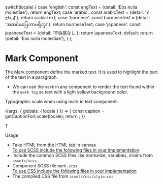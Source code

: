 
  switch(locale) {
    case 'english': const engText = {detail: 'Eos nulla molestiae'}; return engText;
    case 'arabic': const arabicText = {detail: 'لا إزعاج'}; return arabicText;
    case 'burmese': const burmeseText = {detail: 'အဆင်မပြေတာမရှိဘူး'}; return burmeseText;
    case 'japanese': const japaneseText = {detail: '不快感なし'}; return japaneseText;
    default:
      return {detail: 'Eos nulla molestiae'};
  }
};

<Meta title="Atoms/Base Typography/Mark" component={Mark} />

<style>{`
  div#story--atoms-base-typography-mark--mark {
    box-shadow: 0 1px 8px rgb(0 0 0 / 15%);
    box-sizing: inherit;
    width: 100%;
    padding: 10px;
  }
  .subheading {
    font-weight: 700;
    font-size: 18px;
    color: #666;
    letter-spacing: 1.5px;
    line-height: 24px;
    margin-bottom: 12px;
    margin-top: 40px;
  }  
`}</style>

# Mark Component
The Mark component define the marked text. It is used to highlight the part of the text in a paragraph.
<ul>
  <li>We can use the <code>mark</code> in any component to render the text found within the <code>mark tag</code> as text with a light yellow background color.</li>
</ul>

Typographic scale when using mark in text component:

<Story name="Mark">
  {(args, { globals: { locale } }) => {
    const caption = getCaptionForLocale(locale);
    return <Mark label={caption.detail} ></Mark>;
  }}
</Story>

T<div className="subheading">Usage</div>
<ul>
  <li>Take HTML from the HTML tab in canvas</li>
  <u>To use SCSS include the following files in your implementation</u>
  <li>Include the common SCSS files like normalize, variables, mixins from <code>assets/scss</code></li>
  <li>Component SCSS file:<code>mark.scss</code></li>
  <u>To use CSS include the following files in your implementation</u>
  <li>The compiled CSS file from <code>assets/css/style.css</code></li>
</ul>
